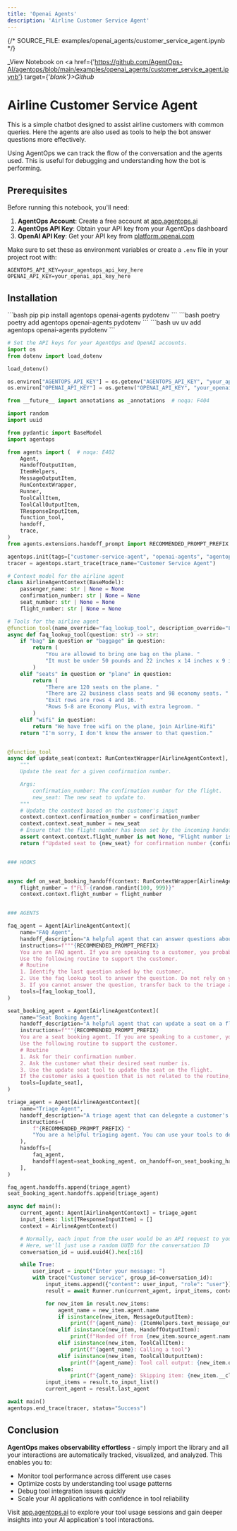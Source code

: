 ```yaml
---
title: 'Openai Agents'
description: 'Airline Customer Service Agent'
---
```

{/*  SOURCE_FILE: examples/openai_agents/customer_service_agent.ipynb  */}

_View Notebook on <a href={'https://github.com/AgentOps-AI/agentops/blob/main/examples/openai_agents/customer_service_agent.ipynb'} target={'_blank'}>Github</a>_

# Airline Customer Service Agent

This is a simple chatbot designed to assist airline customers with common queries. Here the agents are also used as tools to help the bot answer questions more effectively.

Using AgentOps we can track the flow of the conversation and the agents used. This is useful for debugging and understanding how the bot is performing.

## Prerequisites

Before running this notebook, you'll need:

1. **AgentOps Account**: Create a free account at [app.agentops.ai](https://app.agentops.ai)
2. **AgentOps API Key**: Obtain your API key from your AgentOps dashboard
3. **OpenAI API Key**: Get your API key from [platform.openai.com](https://platform.openai.com)

Make sure to set these as environment variables or create a `.env` file in your project root with:

```
AGENTOPS_API_KEY=your_agentops_api_key_here
OPENAI_API_KEY=your_openai_api_key_here
```




## Installation
<CodeGroup>
  ```bash pip
  pip install agentops openai-agents pydotenv
  ```
  ```bash poetry
  poetry add agentops openai-agents pydotenv
  ```
  ```bash uv
  uv add agentops openai-agents pydotenv
  ```
</CodeGroup>

```python
# Set the API keys for your AgentOps and OpenAI accounts.
import os
from dotenv import load_dotenv

load_dotenv()

os.environ["AGENTOPS_API_KEY"] = os.getenv("AGENTOPS_API_KEY", "your_api_key_here")
os.environ["OPENAI_API_KEY"] = os.getenv("OPENAI_API_KEY", "your_openai_api_key_here")
```


```python
from __future__ import annotations as _annotations  # noqa: F404

import random
import uuid

from pydantic import BaseModel
import agentops

from agents import (  # noqa: E402
    Agent,
    HandoffOutputItem,
    ItemHelpers,
    MessageOutputItem,
    RunContextWrapper,
    Runner,
    ToolCallItem,
    ToolCallOutputItem,
    TResponseInputItem,
    function_tool,
    handoff,
    trace,
)
from agents.extensions.handoff_prompt import RECOMMENDED_PROMPT_PREFIX  # noqa: E402
```


```python
agentops.init(tags=["customer-service-agent", "openai-agents", "agentops-example"])
tracer = agentops.start_trace(trace_name="Customer Service Agent")
```


```python
# Context model for the airline agent
class AirlineAgentContext(BaseModel):
    passenger_name: str | None = None
    confirmation_number: str | None = None
    seat_number: str | None = None
    flight_number: str | None = None
```


```python
# Tools for the airline agent
@function_tool(name_override="faq_lookup_tool", description_override="Lookup frequently asked questions.")
async def faq_lookup_tool(question: str) -> str:
    if "bag" in question or "baggage" in question:
        return (
            "You are allowed to bring one bag on the plane. "
            "It must be under 50 pounds and 22 inches x 14 inches x 9 inches."
        )
    elif "seats" in question or "plane" in question:
        return (
            "There are 120 seats on the plane. "
            "There are 22 business class seats and 98 economy seats. "
            "Exit rows are rows 4 and 16. "
            "Rows 5-8 are Economy Plus, with extra legroom. "
        )
    elif "wifi" in question:
        return "We have free wifi on the plane, join Airline-Wifi"
    return "I'm sorry, I don't know the answer to that question."


@function_tool
async def update_seat(context: RunContextWrapper[AirlineAgentContext], confirmation_number: str, new_seat: str) -> str:
    """
    Update the seat for a given confirmation number.

    Args:
        confirmation_number: The confirmation number for the flight.
        new_seat: The new seat to update to.
    """
    # Update the context based on the customer's input
    context.context.confirmation_number = confirmation_number
    context.context.seat_number = new_seat
    # Ensure that the flight number has been set by the incoming handoff
    assert context.context.flight_number is not None, "Flight number is required"
    return f"Updated seat to {new_seat} for confirmation number {confirmation_number}"


### HOOKS


async def on_seat_booking_handoff(context: RunContextWrapper[AirlineAgentContext]) -> None:
    flight_number = f"FLT-{random.randint(100, 999)}"
    context.context.flight_number = flight_number


### AGENTS

faq_agent = Agent[AirlineAgentContext](
    name="FAQ Agent",
    handoff_description="A helpful agent that can answer questions about the airline.",
    instructions=f"""{RECOMMENDED_PROMPT_PREFIX}
    You are an FAQ agent. If you are speaking to a customer, you probably were transferred to from the triage agent.
    Use the following routine to support the customer.
    # Routine
    1. Identify the last question asked by the customer.
    2. Use the faq lookup tool to answer the question. Do not rely on your own knowledge.
    3. If you cannot answer the question, transfer back to the triage agent.""",
    tools=[faq_lookup_tool],
)

seat_booking_agent = Agent[AirlineAgentContext](
    name="Seat Booking Agent",
    handoff_description="A helpful agent that can update a seat on a flight.",
    instructions=f"""{RECOMMENDED_PROMPT_PREFIX}
    You are a seat booking agent. If you are speaking to a customer, you probably were transferred to from the triage agent.
    Use the following routine to support the customer.
    # Routine
    1. Ask for their confirmation number.
    2. Ask the customer what their desired seat number is.
    3. Use the update seat tool to update the seat on the flight.
    If the customer asks a question that is not related to the routine, transfer back to the triage agent. """,
    tools=[update_seat],
)

triage_agent = Agent[AirlineAgentContext](
    name="Triage Agent",
    handoff_description="A triage agent that can delegate a customer's request to the appropriate agent.",
    instructions=(
        f"{RECOMMENDED_PROMPT_PREFIX} "
        "You are a helpful triaging agent. You can use your tools to delegate questions to other appropriate agents."
    ),
    handoffs=[
        faq_agent,
        handoff(agent=seat_booking_agent, on_handoff=on_seat_booking_handoff),
    ],
)
```


```python
faq_agent.handoffs.append(triage_agent)
seat_booking_agent.handoffs.append(triage_agent)
```


```python
async def main():
    current_agent: Agent[AirlineAgentContext] = triage_agent
    input_items: list[TResponseInputItem] = []
    context = AirlineAgentContext()

    # Normally, each input from the user would be an API request to your app, and you can wrap the request in a trace()
    # Here, we'll just use a random UUID for the conversation ID
    conversation_id = uuid.uuid4().hex[:16]

    while True:
        user_input = input("Enter your message: ")
        with trace("Customer service", group_id=conversation_id):
            input_items.append({"content": user_input, "role": "user"})
            result = await Runner.run(current_agent, input_items, context=context)

            for new_item in result.new_items:
                agent_name = new_item.agent.name
                if isinstance(new_item, MessageOutputItem):
                    print(f"{agent_name}: {ItemHelpers.text_message_output(new_item)}")
                elif isinstance(new_item, HandoffOutputItem):
                    print(f"Handed off from {new_item.source_agent.name} to {new_item.target_agent.name}")
                elif isinstance(new_item, ToolCallItem):
                    print(f"{agent_name}: Calling a tool")
                elif isinstance(new_item, ToolCallOutputItem):
                    print(f"{agent_name}: Tool call output: {new_item.output}")
                else:
                    print(f"{agent_name}: Skipping item: {new_item.__class__.__name__}")
            input_items = result.to_input_list()
            current_agent = result.last_agent
```


```python
await main()
agentops.end_trace(tracer, status="Success")
```

## Conclusion

**AgentOps makes observability effortless** - simply import the library and all your interactions are automatically tracked, visualized, and analyzed. This enables you to:

- Monitor tool performance across different use cases
- Optimize costs by understanding tool usage patterns
- Debug tool integration issues quickly
- Scale your AI applications with confidence in tool reliability

Visit [app.agentops.ai](https://app.agentops.ai) to explore your tool usage sessions and gain deeper insights into your AI application's tool interactions.


<script type="module" src="/scripts/github_stars.js"></script>
<script type="module" src="/scripts/scroll-img-fadein-animation.js"></script>
<script type="module" src="/scripts/button_heartbeat_animation.js"></script>
<script type="module" src="/scripts/adjust_api_dynamically.js"></script>